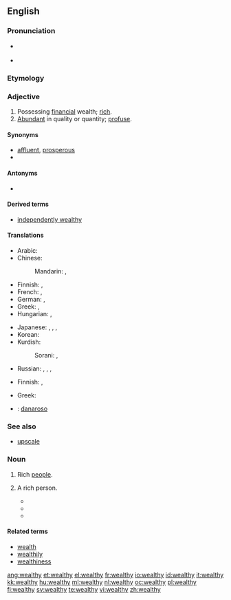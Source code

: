 ==English==
{{wikipedia}}

===Pronunciation===
* {{a|US}} {{IPA|/ˈwɛlθ.i/}}
* {{rhymes|ɛlθi}}

===Etymology===
{{suffix|wealth|y}}

===Adjective===
{{en-adj|wealthi|er|more}}

# Possessing [[financial]] wealth; [[rich]].
# [[abundant|Abundant]] in quality or quantity; [[profuse]].

====Synonyms====
* [[affluent]], [[prosperous]]
* {{ws refer|wealthy}}

====Antonyms====
* {{ws refer|impoverished}}

====Derived terms====
* [[independently wealthy]]

====Translations====
{{trans-top|rich}}
* Arabic: {{t|ar|غني|tr=ghaniy}}
* Chinese:
*: Mandarin: {{t-|cmn|富有|tr=fùyǒu|sc=Hani}},  {{t-|cmn|富|alt=富的|tr=fù-de|sc=Hani}}
* Finnish: {{t+|fi|varakas}}, {{t+|fi|äveriäs}}
* French: {{t+|fr|riche}},  {{t+|fr|nanti}}
* German: {{t+|de|wohlhabend}}, {{t+|de|reich}}
* Greek: {{t+|el|πλούσιος||tr=ploúsios}}, {{t|el|εύπορος||tr=éfporos}}
* Hungarian: {{t+|hu|gazdag}}, {{t-|hu|vagyonos}}
{{trans-mid}}
* Japanese: {{t|ja|裕福|alt=裕福な|tr=yūfuku-na}},  {{t|ja|豊か|alt=豊かな|tr=ゆたかな, yutaka-na}},  {{t-|ja|富有|alt=富有な|tr=ふゆうな, fuyū-na}},  {{t|ja|金持|alt=金持の|tr=かねもちの, kanemochi-no}}
* Korean: {{t|ko|풍부한|tr=pungbuhan|sc=Hang}}
* Kurdish:
*: Sorani: {{t|ku|دۆڵه‌مه‌ند|tr=dollemend|sc=ku-Arab}}, {{t|ku|خاوه‌ن پاره‌|tr=xawen pare|sc=ku-Arab}}
* Russian: {{t+|ru|богатый|tr=bogátyj}},  {{t|ru|состоятельный|tr=sostojátel'nyj}},  {{t|ru|зажиточный|tr=zažítočnyj}},  {{t|ru|обеспеченный|tr=obespéčennyj}}
{{trans-bottom}}

{{trans-top|abundant}}
* Finnish: {{t+|fi|varakas}}, {{t+|fi|äveriäs}}
{{trans-mid}}
* Greek: {{t+|el|πλούσιος||tr=ploúsios}}
{{trans-bottom}}

{{checktrans-top}}
* {{ttbc|Italian}}: [[danaroso]]
{{checktrans-bottom}}

===See also===
* [[upscale]]

===Noun===
{{en-noun|-|wealthies}}

# {{uncountable|[[precede]]d by {{term|the}}}} Rich [[people]].
# {{countable}} A rich person.
#* {{quote-news|title=A Real Presidential Choice Is Being Ignored|work=Evening Independent|date=Dec 6|year=1975|passage=it was possible for a group like the Libertarians to hope that a couple of weakminded '''wealthies''' might donate the seed money to get a campaign rolling.}}
#* {{quote-news|title=Public TV Presents miracle Series|work=Argus-Press|date=Apr 4|year=1977|passage=''Bernice'' is a nice, sardonic tale of envy and young '''wealthies''' of the pre-flapper era, when a girl who bobbed her hair was thought loose by the flask-bearing blades who tried to get her tight.}}
#* {{quote-news|title=Can the Democrats Deliver?|work=Washington Post|date=Nov 16|year=2006|passage=Ending tax cuts to '''wealthies''' would only increase tax revenues by $40 - $60 billion a year - about 20 of current deficit - so its a waste of time.}}

====Related terms====
* [[wealth]]
* [[wealthily]]
* [[wealthiness]]

[[ang:wealthy]]
[[et:wealthy]]
[[el:wealthy]]
[[fr:wealthy]]
[[io:wealthy]]
[[id:wealthy]]
[[it:wealthy]]
[[kk:wealthy]]
[[hu:wealthy]]
[[ml:wealthy]]
[[nl:wealthy]]
[[oc:wealthy]]
[[pl:wealthy]]
[[fi:wealthy]]
[[sv:wealthy]]
[[te:wealthy]]
[[vi:wealthy]]
[[zh:wealthy]]